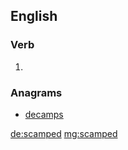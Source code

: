 ==English==

===Verb===
{{head|en|verb form}}

# {{en-past of|scamp}}

===Anagrams===
* [[decamps#English|decamps]]

[[de:scamped]]
[[mg:scamped]]